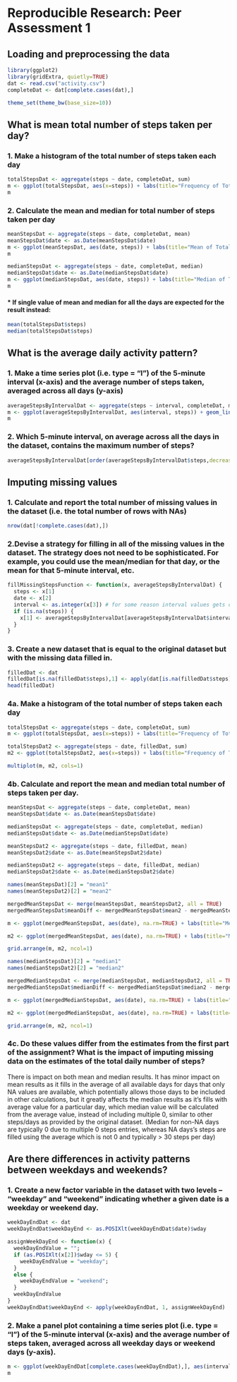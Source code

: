 # Reproducible Research: Peer Assessment 1


## Loading and preprocessing the data
```r
library(ggplot2)
library(gridExtra, quietly=TRUE)
dat <- read.csv("activity.csv")
completeDat <- dat[complete.cases(dat),]

theme_set(theme_bw(base_size=10))
```


## What is mean total number of steps taken per day?

### 1. Make a histogram of the total number of steps taken each day
```r
totalStepsDat <- aggregate(steps ~ date, completeDat, sum)
m <- ggplot(totalStepsDat, aes(x=steps)) + labs(title="Frequency of Total Steps taken per day", x="Total Steps", y="Frequency") + geom_histogram(binwidth=1000, colour = "blue", fill = "blue")
m
```

### 2. Calculate the mean and median for total number of steps taken per day
```r
meanStepsDat <- aggregate(steps ~ date, completeDat, mean)
meanStepsDat$date <- as.Date(meanStepsDat$date)
m <- ggplot(meanStepsDat, aes(date, steps)) + labs(title="Mean of Total Steps taken per day", x="Total Steps", y="Mean") + geom_line(colour="blue")
m

medianStepsDat <- aggregate(steps ~ date, completeDat, median)
medianStepsDat$date <- as.Date(medianStepsDat$date)
m <- ggplot(medianStepsDat, aes(date, steps)) + labs(title="Median of Total Steps taken per day", x="Total Steps", y="Median") + geom_line(colour="blue")
m
```

#### * If single value of mean and median for all the days are expected for the result instead:
```r
mean(totalStepsDat$steps)
median(totalStepsDat$steps)
```

## What is the average daily activity pattern?

### 1. Make a time series plot (i.e. type = "l") of the 5-minute interval (x-axis) and the average number of steps taken, averaged across all days (y-axis)
```r
averageStepsByIntervalDat <- aggregate(steps ~ interval, completeDat, mean)
m <- ggplot(averageStepsByIntervalDat, aes(interval, steps)) + geom_line(colour="blue") + labs(title="Average number of steps per interval", x="Interval", y="Average number of Steps")
m
```

### 2. Which 5-minute interval, on average across all the days in the dataset, contains the maximum number of steps?
```r
averageStepsByIntervalDat[order(averageStepsByIntervalDat$steps,decreasing=TRUE),][1,]
```

## Imputing missing values
### 1. Calculate and report the total number of missing values in the dataset (i.e. the total number of rows with NAs)
```r
nrow(dat[!complete.cases(dat),])
```

### 2.Devise a strategy for filling in all of the missing values in the dataset. The strategy does not need to be sophisticated. For example, you could use the mean/median for that day, or the mean for that 5-minute interval, etc.
```r
fillMissingStepsFunction <- function(x, averageStepsByIntervalDat) {
  steps <- x[1]
  date <- x[2]
  interval <- as.integer(x[3]) # for some reason interval values gets converted to character type, so had to cast it as integer
  if (is.na(steps)) {
    x[1] <- averageStepsByIntervalDat[averageStepsByIntervalDat$interval == interval, 2]
  } 
}
```

### 3. Create a new dataset that is equal to the original dataset but with the missing data filled in.
```r
filledDat <- dat
filledDat[is.na(filledDat$steps),1] <- apply(dat[is.na(filledDat$steps),], 1, fillMissingStepsFunction, averageStepsByIntervalDat)
head(filledDat)
```

### 4a. Make a histogram of the total number of steps taken each day
```r
totalStepsDat <- aggregate(steps ~ date, completeDat, sum)
m <- ggplot(totalStepsDat, aes(x=steps)) + labs(title="Frequency of Total Steps taken per day (without missing values)", x="Total Steps", y="Frequency") + geom_histogram(binwidth=1000, colour = "blue", fill = "blue")

totalStepsDat2 <- aggregate(steps ~ date, filledDat, sum)
m2 <- ggplot(totalStepsDat2, aes(x=steps)) + labs(title="Frequency of Total Steps taken per day (with missing values filled with average steps)", x="Total Steps", y="Frequency") + geom_histogram(binwidth=1000, colour = "blue", fill = "blue")

multiplot(m, m2, cols=1)
```

### 4b. Calculate and report the mean and median total number of steps taken per day.
```r
meanStepsDat <- aggregate(steps ~ date, completeDat, mean)
meanStepsDat$date <- as.Date(meanStepsDat$date)

medianStepsDat <- aggregate(steps ~ date, completeDat, median)
medianStepsDat$date <- as.Date(medianStepsDat$date)

meanStepsDat2 <- aggregate(steps ~ date, filledDat, mean)
meanStepsDat2$date <- as.Date(meanStepsDat2$date)

medianStepsDat2 <- aggregate(steps ~ date, filledDat, median)
medianStepsDat2$date <- as.Date(medianStepsDat2$date)

names(meanStepsDat)[2] = "mean1"
names(meanStepsDat2)[2] = "mean2"

mergedMeanStepsDat <- merge(meanStepsDat, meanStepsDat2, all = TRUE)
mergedMeanStepsDat$meanDiff <- mergedMeanStepsDat$mean2 - mergedMeanStepsDat$mean1

m <- ggplot(mergedMeanStepsDat, aes(date), na.rm=TRUE) + labs(title="Mean of Total Steps/Day", x="Date", y="Mean (NA values)") + geom_line(aes(y=mean1), colour = "blue")

m2 <- ggplot(mergedMeanStepsDat, aes(date), na.rm=TRUE) + labs(title="Mean of Total Steps/Day", x="Date", y="Mean (NA values as Average)") + geom_line(aes(y=mean2), colour = "blue")

grid.arrange(m, m2, ncol=1)

names(medianStepsDat)[2] = "median1"
names(medianStepsDat2)[2] = "median2"

mergedMedianStepsDat <- merge(medianStepsDat, medianStepsDat2, all = TRUE)
mergedMedianStepsDat$medianDiff <- mergedMedianStepsDat$median2 - mergedMedianStepsDat$median1

m <- ggplot(mergedMedianStepsDat, aes(date), na.rm=TRUE) + labs(title="Median of Total Steps/Day", x="Date", y="Median (NA values)") + geom_line(aes(y = median1), colour = "blue")

m2 <- ggplot(mergedMedianStepsDat, aes(date), na.rm=TRUE) + labs(title="Median of Total Steps/Day", x="Date", y="Median (NA values as Average)") + geom_line(aes(y = median2), colour = "blue")

grid.arrange(m, m2, ncol=1)
```

### 4c. Do these values differ from the estimates from the first part of the assignment? What is the impact of imputing missing data on the estimates of the total daily number of steps?

There is impact on both mean and median results. It has minor impact on mean results as it fills in the average of all available days for days that only NA values are available, which potentially allows those days to be included in other calculations, but it greatly affects the median results as it's fills with average value for a particular day, which median value will be calculated from the average value, instead of including multiple 0, similar to other steps/days as provided by the original dataset. (Median for non-NA days are typically 0 due to multiple 0 steps entries, whereas NA days's steps are filled using the average which is not 0 and typically > 30 steps per day)

## Are there differences in activity patterns between weekdays and weekends?

### 1. Create a new factor variable in the dataset with two levels -- "weekday" and "weekend" indicating whether a given date is a weekday or weekend day.
```r
weekDayEndDat <- dat
weekDayEndDat$weekDayEnd <- as.POSIXlt(weekDayEndDat$date)$wday

assignWeekDayEnd <- function(x) {
  weekDayEndValue = "";
  if (as.POSIXlt(x[2])$wday <= 5) {
    weekDayEndValue = "weekday";
  }
  else {
    weekDayEndValue = "weekend";
  }
  weekDayEndValue
}
weekDayEndDat$weekDayEnd <- apply(weekDayEndDat, 1, assignWeekDayEnd)
```

### 2. Make a panel plot containing a time series plot (i.e. type = "l") of the 5-minute interval (x-axis) and the average number of steps taken, averaged across all weekday days or weekend days (y-axis).
```r
m <- ggplot(weekDayEndDat[complete.cases(weekDayEndDat),], aes(interval, steps), group=weekDayEnd, na.rm=TRUE) + labs(title = "Average number of steps per interval", x = "Interval", y = "Average number of Steps") + geom_line(colour="blue") + facet_grid(weekDayEnd ~ .)
m
```